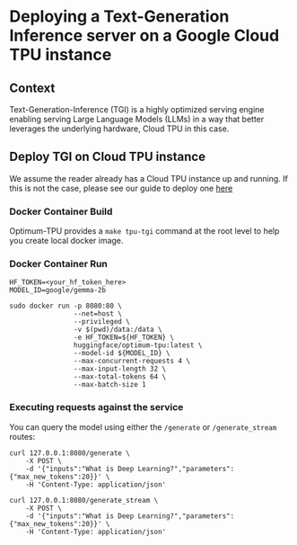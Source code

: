 # Deploying a Text-Generation Inference server on a Google Cloud TPU instance

## Context

Text-Generation-Inference (TGI) is a highly optimized serving engine enabling serving Large Language Models (LLMs) in a way
that better leverages the underlying hardware, Cloud TPU in this case.

## Deploy TGI on Cloud TPU instance

We assume the reader already has a Cloud TPU instance up and running.
If this is not the case, please see our guide to deploy one [here](./deploy.mdx)

### Docker Container Build

Optimum-TPU provides a `make tpu-tgi` command at the root level to help you create local docker image.

### Docker Container Run

```
HF_TOKEN=<your_hf_token_here>
MODEL_ID=google/gemma-2b

sudo docker run -p 8080:80 \
                --net=host \
                --privileged \
                -v $(pwd)/data:/data \
                -e HF_TOKEN=${HF_TOKEN} \
                huggingface/optimum-tpu:latest \
                --model-id ${MODEL_ID} \
                --max-concurrent-requests 4 \
                --max-input-length 32 \
                --max-total-tokens 64 \
                --max-batch-size 1
```

### Executing requests against the service

You can query the model using either the `/generate` or `/generate_stream` routes:

```
curl 127.0.0.1:8080/generate \
    -X POST \
    -d '{"inputs":"What is Deep Learning?","parameters":{"max_new_tokens":20}}' \
    -H 'Content-Type: application/json'
```

```
curl 127.0.0.1:8080/generate_stream \
    -X POST \
    -d '{"inputs":"What is Deep Learning?","parameters":{"max_new_tokens":20}}' \
    -H 'Content-Type: application/json'
```

